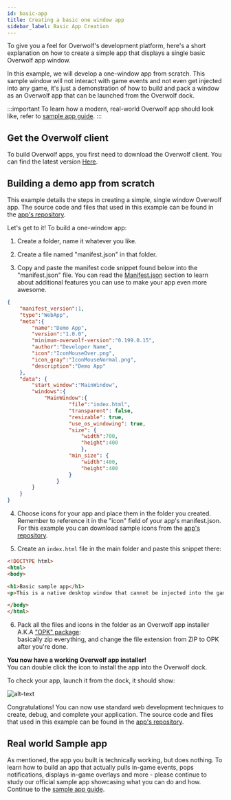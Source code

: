 ```yaml
---
id: basic-app
title: Creating a basic one window app
sidebar_label: Basic App Creation
---
```


To give you a feel for Overwolf's development platform, here's a short explanation on how to create a simple app that displays a single basic Overwolf app window.

In this example, we will develop a one-window app from scratch. This sample window will not interact with game events and not even get injected into any game, it's just a demonstration of how to build and pack a window as an Overwolf app that can be launched from the Overwolf dock.

:::important
To learn how a modern, real-world Overwolf app should look like, refer to [sample app guide](basic-app/sample-app).
:::

## Get the Overwolf client

To build Overwolf apps, you first need to download the Overwolf client.
You can find the latest version [Here](https://download.overwolf.com/install/Download?Channel=developers).

## Building a demo app from scratch

This example details the steps in creating a simple, single window Overwolf app. The source code and files that used in this example can be found in the [app's repository](https://github.com/overwolf/demo-app).

Let's get to it! To build a one-window app:

1. Create a folder, name it whatever you like.

2. Create a file named "manifest.json" in that folder.

3. Copy and paste the manifest code snippet found below into the "manifest.json" file.
You can read the [Manifest.json](/api/manifest) section to learn about additional features you can use to make your app even more awesome.

```json
{
	"manifest_version":1,
	"type":"WebApp",
	"meta":{
		"name":"Demo App",
		"version":"1.0.0",
		"minimum-overwolf-version":"0.199.0.15",
		"author":"Developer Name",
		"icon":"IconMouseOver.png",
		"icon_gray":"IconMouseNormal.png",
		"description":"Demo App"
	},
	"data": {
		"start_window":"MainWindow",
		"windows":{
			"MainWindow":{
					"file":"index.html",
					"transparent": false,
					"resizable": true,
					"use_os_windowing": true,
					"size": {
						"width":700,
						"height":400
						},
					"min_size": {
						"width":400,
						"height":400
					}
				}
		}
	}
}
```

4. Choose icons for your app and place them in the folder you created. Remember to reference it in the "icon" field of your app's manifest.json.
   For this example you can download sample icons from the [app's repository](https://github.com/overwolf/demo-app).

5. Create an `index.html` file in the main folder and paste this snippet there:  

```html
<!DOCTYPE html>
<html>
<body>

<h1>Basic sample app</h1>
<p>This is a native desktop window that cannot be injected into the game.</p>

</body>
</html>
```

6. Pack all the files and icons in the folder as an Overwolf app installer A.K.A ["OPK" package](https://discuss.overwolf.com/t/what-is-an-opk-package/23):  
  basically zip everything, and change the file extension from ZIP to OPK after you're done.

**You now have a working Overwolf app installer!**  
You can double click the icon to install the app into the Overwolf dock.  

To check your app, launch it from the dock, it should show:

![alt-text](/assets/basic-sample-app.png)

Congratulations! You can now use standard web development techniques to create, debug, and complete your application. The source code and files that used in this example can be found in the [app's repository](https://github.com/overwolf/demo-app).

## Real world Sample app

As mentioned, the app you built is technically working, but does nothing. To learn how to build an app that actually pulls in-game events, pops notifications, displays in-game overlays and more - please continue to study our official sample app showcasing what you can do and how. 
Continue to the [sample app guide](basic-app/sample-app).
